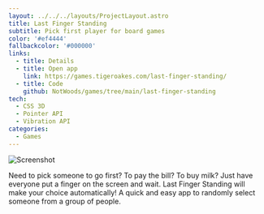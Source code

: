 ```yaml
---
layout: ../../../layouts/ProjectLayout.astro
title: Last Finger Standing
subtitle: Pick first player for board games
color: '#ef4444'
fallbackcolor: '#000000'
links:
  - title: Details
  - title: Open app
    link: https://games.tigeroakes.com/last-finger-standing/
  - title: Code
    github: NotWoods/games/tree/main/last-finger-standing
tech:
  - CSS 3D
  - Pointer API
  - Vibration API
categories:
  - Games
---
```



<Image src={screenshot} alt="Screenshot" class="w-64 float-right" />

Need to pick someone to go first? To pay the bill? To buy milk? Just have everyone put a finger on the screen and wait. Last Finger Standing will make your choice automatically! A quick and easy app to randomly select someone from a group of people.
